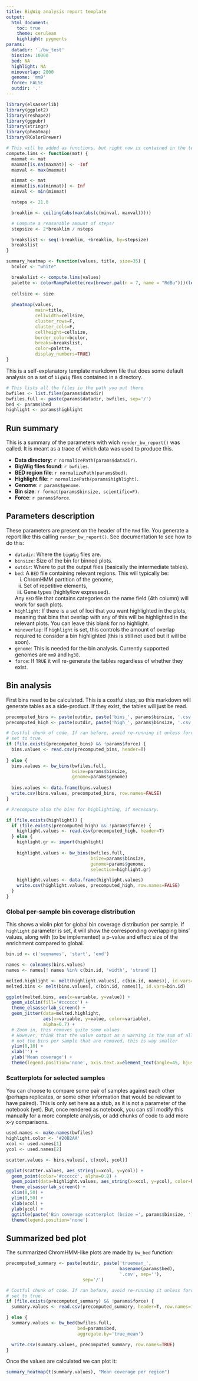 ```yaml
---
title: BigWig analysis report template
output: 
  html_document:
    toc: true
    theme: cerulean
    highlight: pygments
params:
  datadir: './bw_test'
  binsize: 10000
  bed: NA
  highlight: NA
  minoverlap: 2000
  genome: 'mm9'
  force: FALSE
  outdir: '.'
---
```


```r
library(elsasserlib)
library(ggplot2)
library(reshape2)
library(ggpubr)
library(stringr)
library(pheatmap)
library(RColorBrewer)

# This will be added as functions, but right now is contained in the template, but hidden.
compute.lims <- function(mat) {
  maxmat <- mat
  maxmat[is.na(maxmat)] <- -Inf
  maxval <- max(maxmat)

  minmat <- mat
  minmat[is.na(minmat)] <- Inf
  minval <- min(minmat)

  nsteps <- 21.0

  breaklim <- ceiling(abs(max(abs(c(minval, maxval)))))

  # Compute a reasonable amount of steps?
  stepsize <- 2*breaklim / nsteps

  breakslist <- seq(-breaklim, +breaklim, by=stepsize)
  breakslist
}

summary_heatmap <- function(values, title, size=35) {
  bcolor <- "white"

  breakslist <- compute.lims(values)
  palette <- colorRampPalette(rev(brewer.pal(n = 7, name = "RdBu")))(length(breakslist))
 
  cellsize <- size
  
  pheatmap(values,
           main=title,
           cellwidth=cellsize,
           cluster_rows=F,
           cluster_cols=F,
           cellheight=cellsize,
           border_color=bcolor,
           breaks=breakslist,
           color=palette,
           display_numbers=TRUE)
}


```

This is a self-explanatory template markdown file that does some default
analysis on a set of `bigWig` files contained in a directory.

```r
# This lists all the files in the path you put there
bwfiles <- list.files(params$datadir)
bwfiles.full <- paste(params$datadir, bwfiles, sep='/')
bed <- params$bed
highlight <- params$highlight
```

## Run summary

This is a summary of the parameters with wich `render_bw_report()` was called.
It is meant as a trace of which data was used to produce this.

- **Data directory**: `r normalizePath(params$datadir)`.
- **BigWig files found**: `r bwfiles`.
- **BED region file**: `r normalizePath(params$bed)`.
- **Highlight file**: `r normalizePath(params$highlight)`.
- **Genome**: `r params$genome`.
- **Bin size**: `r format(params$binsize, scientific=F)`.
- **Force**: `r params$force`.

## Parameters description

These parameters are present on the header of the `Rmd` file. You generate a
report like this calling `render_bw_report()`. See documentation to see how
to do this:

- `datadir`: Where the `bigWig` files are.
- `binsize`: Size of the bin for binned plots.
- `outdir`: Where to put the output files (basically the intermediate tables).
- `bed`: A `BED` file containing relevant regions. This will typically be: 
    i) ChromHMM partition of the genome, 
    ii) Set of repetitive elements, 
    iii) Gene types (highly/low expressed).

    Any `BED` file that contains categories on the name field (4th column) will
    work for such plots.
- `highlight`: If there is a set of loci that you want highlighted in the plots,
    meaning that bins that overlap with any of this will be highlighted in the 
    relevant plots. You can leave this blank for no highlight.
- `minoverlap`: If `highlight` is set, this controls the amount of overlap required
    to consider a bin highlighted (this is still not used but it will be soon).
- `genome`: This is needed for the bin analysis. Currently supported genomes
    are `mm9` and `hg38`.
- `force`: If `TRUE` it will re-generate the tables regardless of whether they
    exist.

## Bin analysis

First bins need to be calculated. This is a costful step, so this markdown will
generate tables as a side-product. If they exist, the tables will just be read.

```r
precomputed_bins <- paste(outdir, paste('bins_', params$binsize, '.csv', sep=''), sep='/')
precomputed_high <- paste(outdir, paste('high_', params$binsize, '.csv', sep=''), sep='/')

# Costful chunk of code. If ran before, avoid re-running it unless force is
# set to true.
if (file.exists(precomputed_bins) && !params$force) {
  bins.values <- read.csv(precomputed_bins, header=T)
  
} else {
  bins.values <- bw_bins(bwfiles.full,
                         bsize=params$binsize,
                         genome=params$genome)
  
  bins.values <- data.frame(bins.values)
  write.csv(bins.values, precomputed_bins, row.names=FALSE)
}

# Precompute also the bins for highlighting, if necessary.

if (file.exists(highlight)) {
  if (file.exists(precomputed_high) && !params$force) {
    highlight.values <- read.csv(precomputed_high, header=T)
  } else {
    highlight.gr <- import(highlight)
    
    highlight.values <- bw_bins(bwfiles.full,
                                bsize=params$binsize,
                                genome=params$genome,
                                selection=highlight.gr)

    highlight.values <- data.frame(highlight.values)
    write.csv(highlight.values, precomputed_high, row.names=FALSE)
  }
}

```


### Global per-sample bin coverage distribution

This shows a violin plot for global bin coverage distribution per sample.
If `highlight` parameter is set, it will show the corresponding overlapping 
bins' values, along with (to be implemented) a p-value and effect size of the
enrichment compared to global.

```r
bin.id <- c('seqnames', 'start', 'end')

names <- colnames(bins.values)
names <- names[! names %in% c(bin.id, 'width', 'strand')]

melted.highlight <- melt(highlight.values[, c(bin.id, names)], id.vars=bin.id)
melted.bins <- melt(bins.values[, c(bin.id, names)], id.vars=bin.id)

ggplot(melted.bins, aes(x=variable, y=value)) + 
  geom_violin(fill='#cccccc') +
  theme_elsasserlab_screen() +
  geom_jitter(data=melted.highlight,
              aes(x=variable, y=value, color=variable),
              alpha=0.7) +
  # Zoom in, this removes quite some values
  # However, think that the value output as a warning is the sum of all samples
  # not the bins per sample that are removed, this is way smaller
  ylim(0,10) + 
  xlab('') +
  ylab('Mean coverage') +
  theme(legend.position='none', axis.text.x=element_text(angle=45, hjust=1))

```


### Scatterplots for selected samples

You can choose to compare some pair of samples against each other (perhaps
replicates, or some other information that would be relevant to have paired).
This is only set here as a stub, as it is not a parameter of the notebook (yet).
But, once rendered as notebook, you can still modify this manually for a more
complete analysis, or add chunks of code to add more x-y comparisons.


```r
used.names <- make.names(bwfiles)
highlight.color <- '#20B2AA'
xcol <- used.names[1]
ycol <- used.names[2]

scatter.values <- bins.values[, c(xcol, ycol)]

ggplot(scatter.values, aes_string(x=xcol, y=ycol)) +
  geom_point(color='#cccccc', alpha=0.8) +
  geom_point(data=highlight.values, aes_string(x=xcol, y=ycol), color=highlight.color, alpha=0.8) +
  theme_elsasserlab_screen() +
  xlim(0,50) +
  ylim(0,50) +
  xlab(xcol) +
  ylab(ycol) +
  ggtitle(paste('Bin coverage scatterplot (bsize =', params$binsize, ')', sep='')) +
  theme(legend.position='none')

```


## Summarized bed plot

The summarized ChromHMM-like plots are made by `bw_bed` function:

```r
precomputed_summary <- paste(outdir, paste('truemean_',
                                           basename(params$bed),
                                           '.csv', sep=''),
                             sep='/')

# Costful chunk of code. If ran before, avoid re-running it unless force is
# set to true.
if (file.exists(precomputed_summary) && !params$force) {
  summary.values <- read.csv(precomputed_summary, header=T, row.names=1)

} else {
  summary.values <- bw_bed(bwfiles.full,
                           bed=params$bed,
                           aggregate.by='true_mean')

  write.csv(summary.values, precomputed_summary, row.names=TRUE)
}
```


Once the values are calculated we can plot it:

```r
summary_heatmap(t(summary.values), "Mean coverage per region")
```


